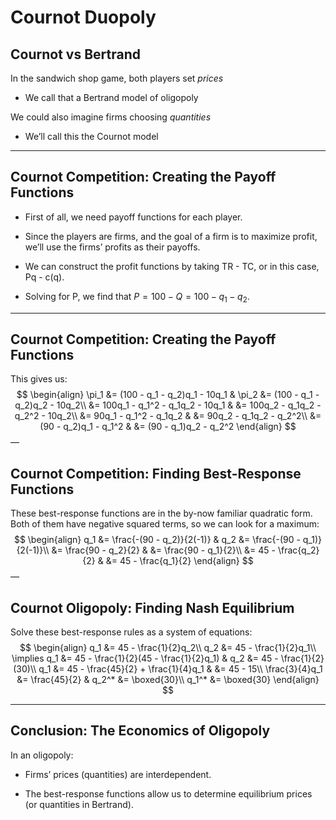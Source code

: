 # Cournot Duopoly

## Cournot vs Bertrand

In the sandwich shop game, both players set *prices*
  
  * We call that a [Bertrand]{.hi} model of oligopoly

We could also imagine firms choosing *quantities*

  * We'll call this the [Cournot]{.hi} model

---

## Cournot Competition: Creating the Payoff Functions
::: {.incremental}

* First of all, we need payoff functions for each player.

* Since the players are firms, and the goal of a firm is to maximize profit, we'll use the firms' profits as their payoffs.

* We can construct the profit functions by taking TR - TC, or in this case, Pq - c(q).

* Solving for P, we find that $P = 100 - Q = 100 - q_1 - q_2$.

:::

---

## Cournot Competition: Creating the Payoff Functions
This gives us:
$$
\begin{align}
\pi_1 &= (100 - q_1 - q_2)q_1 - 10q_1 & \pi_2 &= (100 - q_1 - q_2)q_2 - 10q_2\\
&= 100q_1 - q_1^2 - q_1q_2 - 10q_1 & &= 100q_2 - q_1q_2 - q_2^2 - 10q_2\\
&= 90q_1 - q_1^2 - q_1q_2 & &= 90q_2 - q_1q_2 - q_2^2\\
&= (90 - q_2)q_1 - q_1^2 & &= (90 - q_1)q_2 - q_2^2
\end{align}
$$
---

## Cournot Competition: Finding Best-Response Functions
These best-response functions are in the by-now familiar quadratic form. Both of them have negative squared terms, so we can look for a maximum:
$$
\begin{align}
q_1 &= \frac{-(90 - q_2)}{2(-1)} & q_2 &= \frac{-(90 - q_1)}{2(-1)}\\
&= \frac{90 - q_2}{2} & &= \frac{90 - q_1}{2}\\
&= 45 - \frac{q_2}{2} & &= 45 - \frac{q_1}{2}
\end{align}
$$
---

## Cournot Oligopoly: Finding Nash Equilibrium

Solve these best-response rules as a system of equations:
$$
\begin{align}
q_1 &= 45 - \frac{1}{2}q_2\\
q_2 &= 45 - \frac{1}{2}q_1\\
\implies q_1 &= 45 - \frac{1}{2}(45 - \frac{1}{2}q_1) & q_2 &= 45 - \frac{1}{2}(30)\\
q_1 &= 45 - \frac{45}{2} + \frac{1}{4}q_1 & &= 45 - 15\\
\frac{3}{4}q_1 &= \frac{45}{2} & q_2^* &= \boxed{30}\\
q_1^* &= \boxed{30}
\end{align}
$$

---

<!-- ## Another Cournot Example
> Crude oil is transported across the globe in enormous tanker ships called
> Very Large Crude Carriers (VLCCs). By 2001, more than 92% of all new
> VLCCs were built in South Korea and Japan. Assume that the price of new
> VLCCs (in millions of dollars) is determined by the function $P = 180 - Q$,
> where $Q = q_{Korea} + q_{Japan}$. (That is, assume that only Japan and Korea
> produce VLCCs, so they are a duopoly.) Assume that the cost of building
> each ship is $30 million in both Korea and Japan. That is, $c_{Korea} = c_{Japan} = 30$,
> where the per-ship cost is measured in millions of dollars.

--- -->

## Conclusion: The Economics of Oligopoly

In an oligopoly:

- Firms’ prices (quantities) are interdependent.

- The best-response functions allow us to determine equilibrium prices (or quantities in Bertrand).

<!-- ---

## Interactive Exercise: Market Dynamics

Let’s extend this:

- **What happens when a third firm enters the market?**

  - Would prices fall? Would all three firms set similar prices?

  - Or would competition force one firm out of the market?

Discuss!
 -->
